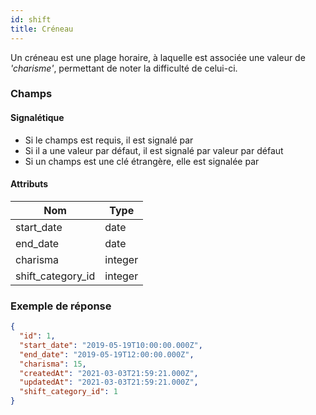 ```yaml
---
id: shift
title: Créneau
---
```



Un créneau est une plage horaire, à laquelle est associée une valeur de *'charisme'*, permettant
de noter la difficulté de celui-ci.

### Champs

#### Signalétique

+ Si le champs est requis, il est signalé par <Required />
+ Si il a une valeur par défaut, il est signalé par <DefaultValue>valeur par défaut</DefaultValue>
+ Si un champs est une clé étrangère, elle est signalée par <ForeignKey to="shift" label="Créneau" /> 

#### Attributs

Nom | Type
--- | ---
<Name>start_date</Name>  <Required /> | date 
<Name>end_date</Name>  <Required /> | date 
<Name>charisma</Name>  <Required /> | integer
<Name>shift_category_id</Name> <Required /> <ForeignKey to="shift_category" label="Catégorie de créneau" /> | integer

### Exemple de réponse

```json
{
  "id": 1,
  "start_date": "2019-05-19T10:00:00.000Z",
  "end_date": "2019-05-19T12:00:00.000Z",
  "charisma": 15,
  "createdAt": "2021-03-03T21:59:21.000Z",
  "updatedAt": "2021-03-03T21:59:21.000Z",
  "shift_category_id": 1
}
```